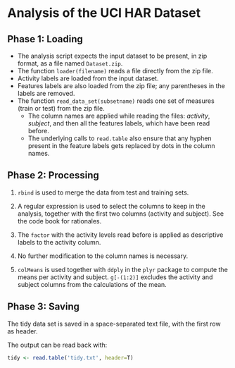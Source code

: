 Analysis of the UCI HAR Dataset
===============================

Phase 1: Loading
----------------

* The analysis script expects the input dataset to be present, in zip format, as a file named `Dataset.zip`.
* The function `loader(filename)` reads a file directly from the zip file.
* Activity labels are loaded from the input dataset.
* Features labels are also loaded from the zip file; any parentheses in the labels are removed.
* The function `read_data_set(subsetname)` reads one set of measures (train or test) from the zip file.
    * The column names are applied while reading the files: *activity*, *subject*, and then all the features labels, which have been read before.
    * The underlying calls to `read.table` also ensure that any hyphen present in the feature labels gets replaced by dots in the column names.

Phase 2: Processing
-------------------

1. `rbind` is used to merge the data from test and training sets.

2. A regular expression is used to select the columns to keep in the analysis, together with the first two columns (activity and subject). See the code book for rationales.

3. The `factor` with the activity levels read before is applied as descriptive labels to the activity column.

4. No further modification to the column names is necessary.

5. `colMeans` is used together with `ddply` in the `plyr` package to compute the means per activity and subject.  `g[-(1:2)]` excludes the activity and subject columns from the calculations of the mean.

Phase 3: Saving
---------------

The tidy data set is saved in a space-separated text file, with the first row as header.

The output can be read back with:

```r
tidy <- read.table('tidy.txt', header=T)
```

